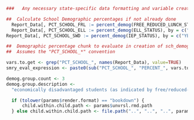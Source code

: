 
<!--     3.3  Demographic Group Results  -->
```r
  ###   Any necessary state-specific data formatting and variable creation - DON'T CACHE!!!

  ##  Calculate School Demographic percentages if not already done
	Report_Data[, PCT_SCHOOL_FRL := percent_demog(FREE_REDUCED_LUNCH_STATUS), by = c("YEAR", "CONTENT_AREA", "GRADE", "SCHOOL_NUMBER")]
	Report_Data[, PCT_SCHOOL_ELL := percent_demog(ELL_STATUS), by = c("YEAR", "CONTENT_AREA", "GRADE", "SCHOOL_NUMBER")]
  Report_Data[, PCT_SCHOOL_SWD := percent_demog(IEP_STATUS), by = c("YEAR", "CONTENT_AREA", "GRADE", "SCHOOL_NUMBER")]
```

```r
  ##  Demographic percentage chunk to evaluate in creation of sch_demog_msgp summary table (see Analyses_Results__Demographic_Groups_Intro_and_Calcs.Rmd)
  ##  Assumes the "PCT_SCHOOL_*" convention

  vars.to.get <- grep("PCT_SCHOOL_", names(Report_Data), value=TRUE)
  smry_eval_expression <- paste0(sub("PCT_SCHOOL_", "PERCENT_", vars.to.get), " = ", vars.to.get, "[1]")

  demog.group.count <- 3
  demog.group.description <-
    "economically disadvantaged students (as indicated by free/reduced-price lunch eligibility status), English language learners, and students with disabilities (as indicated by having an individualized education program - IEP)."

	if (tolower(params$render.format) == "bookdown") {
		child.within.child.path <- params$unvrsl.rmd.path
	} else child.within.child.path <- file.path("..", "..", "..", params$unvrsl.rmd.path)
```
